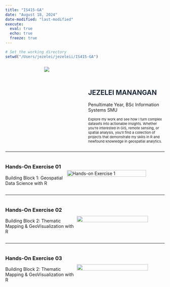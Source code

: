 ```yaml
---
title: "IS415-GA"
date: "August 18, 2024"
date-modified: "last-modified"
execute: 
  eval: true
  echo: true
  freeze: true
---
```


```r
# Set the working directory
setwd("/Users/jezelei/jezeleii/IS415-GA")
```

```{=html}
<section style="display: flex; justify-content: space-between; width:100%;">
  <!-- Column 1 -->
  <div style="flex: 1; text-align: center; padding: 10px; margin:0;">
    <img src="headerImages/cover.png"style="max-width: 100%; height: auto;"/>
  </div>
  
  <!-- Column 2 -->
  <div style="flex: 1; text-align: left; padding-top: 50px ;">
    <h1 style="font-weight: bold; color: #1E2A39;">JEZELEI MANANGAN</h1>
    <p>Penultimate Year, BSc Information Systems SMU</p>
    <p style="max-width: 600px; font-size:11px">
      Explore my work and see how I turn complex datasets into actionable insights. Whether you’re interested in GIS, remote sensing, or spatial analysis, you’ll find a collection of projects that demonstrate my skills in R and newfound knowledge in geospatial analytics.
    </p>
  </div>
</section>
```
<hr/>

::: {style="display:flex; align-items:center;"}
<div>

<h3>Hands-On \n Exercise 01</h3>

<p>Building Block 1: Geospatial Data Science with R</p>

</div>

::: {style="width: 100%"}
`<a href="`{=html}https://is415-ga-jezelei.netlify.app/hands-on_exercise/hands-on_ex01/hands-on_ex01`">`{=html}

![](headerImages/Hands-on_Ex01_Header.png){alt="Hands-on Exercise 1" style="max-  display: block; margin-left:0;" fig-align="center" width="90%"}

</a>
:::
:::

<hr/>

::: {style="display:flex; align-items:center;"}
<div>

<h3>Hands-On \n Exercise 02</h3>

<p>Building Block 2: Thematic Mapping & GeoVisualization with R</p>

</div>

::: {style="width: 100%"}
`<a href="`{=html}https://is415-ga-jezelei.netlify.app/hands-on_exercise/hands-on_ex02/hands-on_ex02`">`{=html}

![](headerImages/Hands-on_Ex02_Header.png){style="max-  display: block; margin-left:0;" fig-align="center" width="90%"}

</a>
:::
:::

<hr/>

::: {style="display:flex; align-items:center;"}
<div>

<h3>Hands-On \n Exercise 03</h3>

<p>Building Block 2: Thematic Mapping & GeoVisualization with R</p>

</div>

::: {style="width: 100%"}
`<a href="`{=html}https://is415-ga-jezelei.netlify.app/hands-on_exercise/hands-on_ex03/hands-on_ex03`">`{=html}

![](headerImages/Hands-on_Ex03_Header.png){fig-align="right" width="90%"}

</a>
:::
:::
